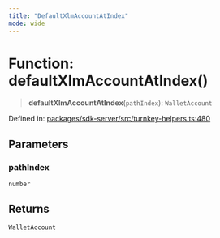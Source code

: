 ```yaml
---
title: "DefaultXlmAccountAtIndex"
mode: wide
---
```

  
# Function: defaultXlmAccountAtIndex()

> **defaultXlmAccountAtIndex**(`pathIndex`): `WalletAccount`

Defined in: [packages/sdk-server/src/turnkey-helpers.ts:480](https://github.com/tkhq/sdk/blob/main/packages/sdk-server/src/turnkey-helpers.ts#L480)

## Parameters

### pathIndex

`number`

## Returns

`WalletAccount`

